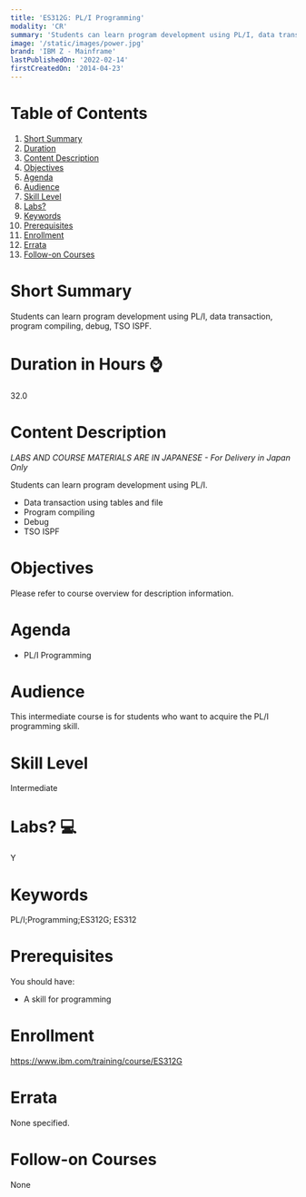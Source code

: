 ```yaml
---
title: 'ES312G: PL/I Programming'
modality: 'CR'
summary: 'Students can learn program development using PL/I, data transaction, program compiling, debug, TSO ISPF.'
image: '/static/images/power.jpg'
brand: 'IBM Z - Mainframe'
lastPublishedOn: '2022-02-14'
firstCreatedOn: '2014-04-23'
---
```

# Table of Contents
1.  [Short Summary](#short-summary)
2.  [Duration](#duration-in-hours-)
3.  [Content Description](#content-description)
4.  [Objectives](#objectives)
5.  [Agenda](#agenda)
6.  [Audience](#audience)
7.  [Skill Level](#skill-level)
8.  [Labs?](#labs-)
9.  [Keywords](#keywords)
10. [Prerequisites](#prerequisites)
11. [Enrollment](#enrollment)
12. [Errata](#errata)
13. [Follow-on Courses](#follow-on-courses)

# Short Summary
Students can learn program development using PL/I, data transaction, program compiling, debug, TSO ISPF.

# Duration in Hours ⌚
32.0

# Content Description
*LABS AND COURSE MATERIALS ARE IN JAPANESE - For Delivery in Japan Only*


Students can learn program development using PL/I.


* Data transaction using tables and file
* Program compiling
* Debug
* TSO ISPF


# Objectives
Please refer to course overview for description information.



# Agenda
* PL/I Programming


# Audience
This intermediate course is for students who want to acquire the PL/I programming skill.



# Skill Level
Intermediate        

# Labs? 💻
Y

# Keywords
PL/I;Programming;ES312G; ES312

# Prerequisites
You should have:


* A skill for programming


# Enrollment
https://www.ibm.com/training/course/ES312G

# Errata
None specified.

# Follow-on Courses
None

